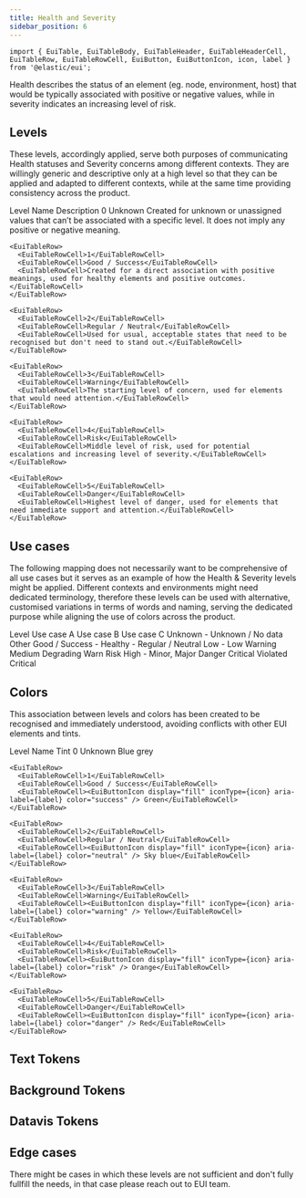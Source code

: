 ```yaml
---
title: Health and Severity
sidebar_position: 6
---
```


```mdx-code-block
import { EuiTable, EuiTableBody, EuiTableHeader, EuiTableHeaderCell, EuiTableRow, EuiTableRowCell, EuiButton, EuiButtonIcon, icon, label } from '@elastic/eui';
```

Health describes the status of an element (eg. node, environment, host) that would be typically associated with positive or negative values, while in severity indicates an increasing level of risk.

## Levels

These levels, accordingly applied, serve both purposes of communicating Health statuses and Severity concerns among different contexts. They are willingly generic and descriptive only at a high level so that they can be applied and adapted to different contexts, while at the same time providing consistency across the product.

<EuiTable>
  <EuiTableHeader>
    <EuiTableHeaderCell width="10%">Level</EuiTableHeaderCell>
    <EuiTableHeaderCell>Name</EuiTableHeaderCell>
    <EuiTableHeaderCell width="65%">Description</EuiTableHeaderCell>
  </EuiTableHeader>

  <EuiTableBody>
    <EuiTableRow>
      <EuiTableRowCell>0</EuiTableRowCell>
      <EuiTableRowCell>Unknown</EuiTableRowCell>
      <EuiTableRowCell>Created for unknown or unassigned values that can’t be associated with a specific level. It does not imply any positive or negative meaning.</EuiTableRowCell>
    </EuiTableRow>

    <EuiTableRow>
      <EuiTableRowCell>1</EuiTableRowCell>
      <EuiTableRowCell>Good / Success</EuiTableRowCell>
      <EuiTableRowCell>Created for a direct association with positive meanings, used for healthy elements and positive outcomes.</EuiTableRowCell>
    </EuiTableRow>

    <EuiTableRow>
      <EuiTableRowCell>2</EuiTableRowCell>
      <EuiTableRowCell>Regular / Neutral</EuiTableRowCell>
      <EuiTableRowCell>Used for usual, acceptable states that need to be recognised but don't need to stand out.</EuiTableRowCell>
    </EuiTableRow>

    <EuiTableRow>
      <EuiTableRowCell>3</EuiTableRowCell>
      <EuiTableRowCell>Warning</EuiTableRowCell>
      <EuiTableRowCell>The starting level of concern, used for elements that would need attention.</EuiTableRowCell>
    </EuiTableRow>

    <EuiTableRow>
      <EuiTableRowCell>4</EuiTableRowCell>
      <EuiTableRowCell>Risk</EuiTableRowCell>
      <EuiTableRowCell>Middle level of risk, used for potential escalations and increasing level of severity.</EuiTableRowCell>
    </EuiTableRow>

    <EuiTableRow>
      <EuiTableRowCell>5</EuiTableRowCell>
      <EuiTableRowCell>Danger</EuiTableRowCell>
      <EuiTableRowCell>Highest level of danger, used for elements that need immediate support and attention.</EuiTableRowCell>
    </EuiTableRow>
  </EuiTableBody>

</EuiTable>

## Use cases

The following mapping does not necessarily want to be comprehensive of all use cases but it serves as an example of how the Health & Severity levels might be applied. Different contexts and environments might need dedicated terminology, therefore these levels can be used with alternative, customised variations in terms of words and naming, serving the dedicated purpose while aligning the use of colors across the product.

<EuiTable>
  <EuiTableHeader>
    <EuiTableHeaderCell width="20%">Level</EuiTableHeaderCell>
    <EuiTableHeaderCell>Use case A</EuiTableHeaderCell>
    <EuiTableHeaderCell>Use case B</EuiTableHeaderCell>
    <EuiTableHeaderCell>Use case C</EuiTableHeaderCell>
  </EuiTableHeader>

<EuiTableBody>
  <EuiTableRow>
    <EuiTableRowCell>Unknown</EuiTableRowCell>
    <EuiTableRowCell>-</EuiTableRowCell>
    <EuiTableRowCell>Unknown / No data</EuiTableRowCell>
    <EuiTableRowCell>Other</EuiTableRowCell>
  </EuiTableRow>

  <EuiTableRow>
    <EuiTableRowCell>Good / Success</EuiTableRowCell>
    <EuiTableRowCell>-</EuiTableRowCell>
    <EuiTableRowCell>Healthy</EuiTableRowCell>
    <EuiTableRowCell>-</EuiTableRowCell>
  </EuiTableRow>

  <EuiTableRow>
    <EuiTableRowCell>Regular / Neutral</EuiTableRowCell>
    <EuiTableRowCell>Low</EuiTableRowCell>
    <EuiTableRowCell>-</EuiTableRowCell>
    <EuiTableRowCell>Low</EuiTableRowCell>
  </EuiTableRow>

  <EuiTableRow>
    <EuiTableRowCell>Warning</EuiTableRowCell>
    <EuiTableRowCell>Medium</EuiTableRowCell>
    <EuiTableRowCell>Degrading</EuiTableRowCell>
    <EuiTableRowCell>Warn</EuiTableRowCell>
  </EuiTableRow>

  <EuiTableRow>
    <EuiTableRowCell>Risk</EuiTableRowCell>
    <EuiTableRowCell>High</EuiTableRowCell>
    <EuiTableRowCell>-</EuiTableRowCell>
    <EuiTableRowCell>Minor, Major</EuiTableRowCell>
  </EuiTableRow>

  <EuiTableRow>
    <EuiTableRowCell>Danger</EuiTableRowCell>
    <EuiTableRowCell>Critical</EuiTableRowCell>
    <EuiTableRowCell>Violated</EuiTableRowCell>
    <EuiTableRowCell>Critical</EuiTableRowCell>
  </EuiTableRow>
</EuiTableBody>
</EuiTable>

## Colors

This association between levels and colors has been created to be recognised and immediately understood, avoiding conflicts with other EUI elements and tints.

<EuiTable>
  <EuiTableHeader>
    <EuiTableHeaderCell width="10%">Level</EuiTableHeaderCell>
    <EuiTableHeaderCell>Name</EuiTableHeaderCell>
    <EuiTableHeaderCell>Tint</EuiTableHeaderCell>
  </EuiTableHeader>

  <EuiTableBody>
    <EuiTableRow>
      <EuiTableRowCell>0</EuiTableRowCell>
      <EuiTableRowCell>Unknown</EuiTableRowCell>
      <EuiTableRowCell><EuiButtonIcon display="fill" iconType={icon} aria-label={label} color="text" /> Blue grey</EuiTableRowCell>
    </EuiTableRow>

    <EuiTableRow>
      <EuiTableRowCell>1</EuiTableRowCell>
      <EuiTableRowCell>Good / Success</EuiTableRowCell>
      <EuiTableRowCell><EuiButtonIcon display="fill" iconType={icon} aria-label={label} color="success" /> Green</EuiTableRowCell>
    </EuiTableRow>

    <EuiTableRow>
      <EuiTableRowCell>2</EuiTableRowCell>
      <EuiTableRowCell>Regular / Neutral</EuiTableRowCell>
      <EuiTableRowCell><EuiButtonIcon display="fill" iconType={icon} aria-label={label} color="neutral" /> Sky blue</EuiTableRowCell>
    </EuiTableRow>

    <EuiTableRow>
      <EuiTableRowCell>3</EuiTableRowCell>
      <EuiTableRowCell>Warning</EuiTableRowCell>
      <EuiTableRowCell><EuiButtonIcon display="fill" iconType={icon} aria-label={label} color="warning" /> Yellow</EuiTableRowCell>
    </EuiTableRow>

    <EuiTableRow>
      <EuiTableRowCell>4</EuiTableRowCell>
      <EuiTableRowCell>Risk</EuiTableRowCell>
      <EuiTableRowCell><EuiButtonIcon display="fill" iconType={icon} aria-label={label} color="risk" /> Orange</EuiTableRowCell>
    </EuiTableRow>

    <EuiTableRow>
      <EuiTableRowCell>5</EuiTableRowCell>
      <EuiTableRowCell>Danger</EuiTableRowCell>
      <EuiTableRowCell><EuiButtonIcon display="fill" iconType={icon} aria-label={label} color="danger" /> Red</EuiTableRowCell>
    </EuiTableRow>
  </EuiTableBody>

</EuiTable>

## Text Tokens


<SeverityTextColorsTable />


## Background Tokens


<SeverityBackgroundColorsTable />


## Datavis Tokens


<SeverityColorsTable />


## Edge cases

There might be cases in which these levels are not sufficient and don't fully fullfill the needs, in that case please reach out to EUI team.